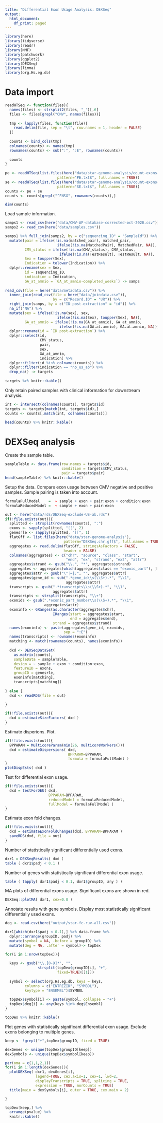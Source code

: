 ```yaml
---
title: "Differential Exon Usage Analysis: DEXSeq"
output:
  html_document:
    df_print: paged
---
```


```r
library(here)
library(tidyverse)
library(readr)
library(NMF)
library(patchwork)
library(ggplot2)
library(DEXSeq)
library(limma)
library(org.Hs.eg.db)
```

# Data import

```r
readHTSeq <- function(files){
  names(files) <- strsplit2(files, "_")[,6]
  files <- files[grepl("CMV", names(files))]
  
  tmp <- lapply(files, function(file){
    read.delim(file, sep = "\t", row.names = 1, header = FALSE)
  })
  
  counts <- bind_cols(tmp) 
  colnames(counts) <- names(tmp)
  rownames(counts) <- sub(":", ":E", rownames(counts))
  
  counts
}
        
pe <- readHTSeq(list.files(here("data/star-genome-analysis/count-exons-pe"), 
                        pattern="PE.txt$", full.names = TRUE))
se <- readHTSeq(list.files(here("data/star-genome-analysis/count-exons-se"), 
                        pattern="SE.txt$", full.names = TRUE))
counts <- pe + se
counts <- counts[grepl("^ENSG", rownames(counts)),]

dim(counts)
```

Load sample information.

```r
samps1 <- read_csv(here("data/CMV-AF-database-corrected-oct-2020.csv"))
samps2 <- read_csv(here("data/samples.csv"))

samps1 %>% full_join(samps2, by = c("sequencing_ID" = "SampleId")) %>%
  mutate(pair = ifelse(!is.na(matched_pair), matched_pair,
                        ifelse(!is.na(MatchedPair), MatchedPair, NA)),
         CMV_status = ifelse(!is.na(CMV_status), CMV_status,
                         ifelse(!is.na(TestResult), TestResult, NA)),
         Sex = toupper(Sex),
         Indication = tolower(Indication)) %>%
  dplyr::rename(sex = Sex, 
         id = sequencing_ID, 
         indication = Indication,
         GA_at_amnio = `GA_at_amnio-completed_weeks`) -> samps
       
read_csv(file = here("data/metadata.csv")) %>%
  inner_join(read_csv(file = here("data/joindata.csv")), 
                      by = c("Record.ID" = "UR")) %>%
  right_join(samps, by = c("ID post-extraction" = "id")) %>%
  na_if("NA") %>%
  mutate(sex = ifelse(!is.na(sex), sex,
                        ifelse(!is.na(Sex), toupper(Sex), NA)),
         GA_at_amnio = ifelse(!is.na(GA_at_amnio), GA_at_amnio,
                         ifelse(!is.na(GA.at.amnio), GA.at.amnio, NA))) %>%
  dplyr::rename(id = `ID post-extraction`) %>%
  dplyr::select(id, 
                CMV_status, 
                pair, 
                sex, 
                GA_at_amnio, 
                indication) %>%
  dplyr::filter(id %in% colnames(counts)) %>%
  dplyr::filter(indication == "no_us_ab") %>%
  drop_na() -> targets
  
targets %>% knitr::kable()
```

Only retain paired samples with clinical information for downstream analysis. 

```r
int <- intersect(colnames(counts), targets$id)
targets <- targets[match(int, targets$id),]
counts <- counts[,match(int, colnames(counts))]

head(counts) %>% knitr::kable()
```

# DEXSeq analysis

Create the sample table.

```r
sampleTable <- data.frame(row.names = targets$id,
                          condition = targets$CMV_status,
                          pair = targets$pair)
head(sampleTable) %>% knitr::kable()
```

Setup the data. Compare exon usage between CMV negative and positive samples. Sample pairing is taken into account.

```r
formulaFullModel    =  ~ sample + exon + pair:exon + condition:exon
formulaReducedModel =  ~ sample + exon + pair:exon

out <- here("data/rds/DEXSeq-exclude-US-ab.rds")
if(!file.exists(out)){
  splitted <- strsplit(rownames(counts), ":")
  exons <- sapply(splitted, "[[", 2)
  genesrle <- sapply(splitted, "[[", 1)
  flatGff <- list.files(here("data/star-genome-analysis"), 
                           pattern="DEXSeq.chr.gff$", full.names = TRUE)
  aggregates <- read.delim(flatGff, stringsAsFactors = FALSE, 
                           header = FALSE)
  colnames(aggregates) <- c("chr", "source", "class", "start", 
                            "end", "ex", "strand", "ex2", "attr")
  aggregates$strand <- gsub("\\.", "*", aggregates$strand)
  aggregates <- aggregates[which(aggregates$class == "exonic_part"), ]
  aggregates$attr <- gsub("\"|=|;", "", aggregates$attr)
  aggregates$gene_id <- sub(".*gene_id\\s(\\S+).*", "\\1", 
                            aggregates$attr)
  transcripts <- gsub(".*transcripts\\s(\\S+).*", "\\1", 
                      aggregates$attr)
  transcripts <- strsplit(transcripts, "\\+")
  exonids <- gsub(".*exonic_part_number\\s(\\S+).*", "\\1", 
                  aggregates$attr)
  exoninfo <- GRanges(as.character(aggregates$chr), 
                      IRanges(start = aggregates$start, 
                              end = aggregates$end), 
                      strand = aggregates$strand)
  names(exoninfo) <- paste(aggregates$gene_id, exonids, 
                           sep = ":E")
  names(transcripts) <- rownames(exoninfo)
  matching <- match(rownames(counts), names(exoninfo))
  
  dxd <- DEXSeqDataSet(
    as.matrix(counts),
    sampleData = sampleTable,
    design = ~ sample + exon + condition:exon,
    featureID = exons,
    groupID = genesrle,
    exoninfo[matching], 
    transcripts[matching])
  
} else {
  dxd <- readRDS(file = out)
  
}
```
```r
if(!file.exists(out)){
  dxd = estimateSizeFactors( dxd )
} 
```

Estimate disperions. Plot.

```r
if(!file.exists(out)){
  BPPARAM = MulticoreParam(min(26, multicoreWorkers()))
  dxd = estimateDispersions( dxd, 
                             BPPARAM=BPPARAM,
                             formula = formulaFullModel )
}
plotDispEsts( dxd )
```
Test for differential exon usage.

```r
if(!file.exists(out)){
  dxd = testForDEU( dxd, 
                    BPPARAM=BPPARAM,
                    reducedModel = formulaReducedModel, 
                    fullModel = formulaFullModel )
}
```

Estimate exon fold changes.

```r
if(!file.exists(out)){
  dxd = estimateExonFoldChanges(dxd, BPPARAM=BPPARAM )
  saveRDS(dxd, file = out)
} 
```

Number of statistically significant differentially used exons.

```r
dxr1 = DEXSeqResults( dxd )
table ( dxr1$padj < 0.1 )
```

Number of genes with statistically significant differential exon usage.

```r
table ( tapply( dxr1$padj < 0.1, dxr1$groupID, any ) )
```

MA plots of differential exons usage. Significant exons are shown in red.

```r
DEXSeq::plotMA( dxr1, cex=0.8 )
```

Annotate results with gene symbols. Display most statistically significant differentially used exons.

```r
deg <- read.csv(here("output/star-fc-ruv-all.csv"))

dxr1[which(dxr1$padj < 0.1),] %>% data.frame %>%
  dplyr::arrange(groupID, padj) %>%
  mutate(symbol = NA, .before = groupID) %>%
  mutate(deg = NA, .after = symbol)-> topDex

for(i in 1:nrow(topDex)){
  
  keys <- gsub("\\.[0-9]*", "", 
               strsplit(topDex$groupID[i], "+", 
                        fixed=TRUE)[[1]])
  
  symbol <- select(org.Hs.eg.db, keys = keys, 
         columns = c("ENTREZID", "SYMBOL"), 
         keytype = "ENSEMBL")$SYMBOL
  
  topDex$symbol[i] <- paste(symbol, collapse = "+")
  topDex$deg[i] <- any(keys %in% deg$Ensembl)
}

topDex %>% knitr::kable()
```

Plot genes with statistically significant differential exon usage. Exclude exons belonging to multiple genes.

```r
keep <- !grepl("+",topDex$groupID, fixed = TRUE)

dexGenes <- unique(topDex$groupID[keep])
dexSymbols <- unique(topDex$symbol[keep])

par(oma = c(1,1,2,1))  
for(i in 1:length(dexGenes)){
  plotDEXSeq( dxr1, dexGenes[i], 
              legend=TRUE, cex.axis=1, cex=1, lwd=2,
              displayTranscripts = TRUE, splicing = TRUE,
              expression = TRUE, norCounts = TRUE)
  title(main = dexSymbols[i], outer = TRUE, cex.main = 2)

}
```

```r
topDex[keep,] %>% 
  arrange(pvalue) %>% 
  knitr::kable()
```

